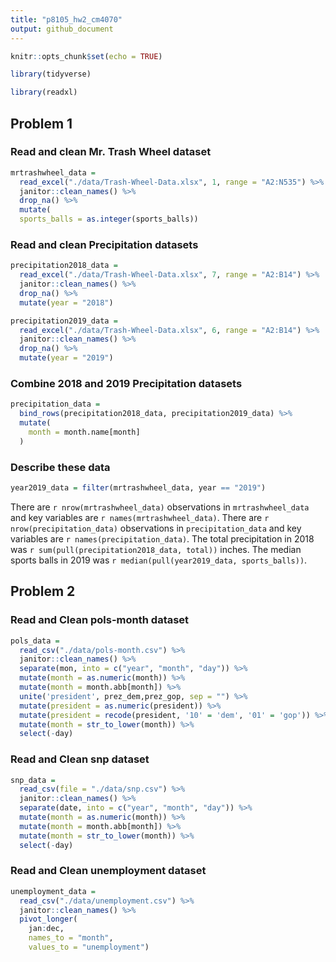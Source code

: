 ```yaml
---
title: "p8105_hw2_cm4070"
output: github_document
---
```


```r
knitr::opts_chunk$set(echo = TRUE)

library(tidyverse)

library(readxl)

```

## Problem 1

### Read and clean Mr. Trash Wheel dataset

```r
mrtrashwheel_data = 
  read_excel("./data/Trash-Wheel-Data.xlsx", 1, range = "A2:N535") %>%
  janitor::clean_names() %>%
  drop_na() %>%
  mutate(
  sports_balls = as.integer(sports_balls)) 
```

### Read and clean Precipitation datasets

```r
precipitation2018_data = 
  read_excel("./data/Trash-Wheel-Data.xlsx", 7, range = "A2:B14") %>%
  janitor::clean_names() %>%
  drop_na() %>%
  mutate(year = "2018")
```

```r
precipitation2019_data =
  read_excel("./data/Trash-Wheel-Data.xlsx", 6, range = "A2:B14") %>%
  janitor::clean_names() %>%
  drop_na() %>%
  mutate(year = "2019")
```

### Combine 2018 and 2019 Precipitation datasets 

```r
precipitation_data = 
  bind_rows(precipitation2018_data, precipitation2019_data) %>%
  mutate(
    month = month.name[month]
  )
```

### Describe these data 

```r
year2019_data = filter(mrtrashwheel_data, year == "2019")
```

There are `r nrow(mrtrashwheel_data)` observations  in `mrtrashwheel_data` and key variables are `r names(mrtrashwheel_data)`. There are `r nrow(precipitation_data)` observations in `precipitation_data` and key variables are `r names(precipitation_data)`. The total precipitation in 2018 was `r sum(pull(precipitation2018_data, total))` inches. The median sports balls in 2019 was `r median(pull(year2019_data, sports_balls))`.

## Problem 2 

### Read and Clean pols-month dataset

```r
pols_data = 
  read_csv("./data/pols-month.csv") %>% 
  janitor::clean_names() %>%
  separate(mon, into = c("year", "month", "day")) %>%
  mutate(month = as.numeric(month)) %>%
  mutate(month = month.abb[month]) %>%
  unite('president', prez_dem,prez_gop, sep = "") %>%
  mutate(president = as.numeric(president)) %>%
  mutate(president = recode(president, '10' = 'dem', '01' = 'gop')) %>%
  mutate(month = str_to_lower(month)) %>%
  select(-day)
```

### Read and Clean snp dataset

```r
snp_data = 
  read_csv(file = "./data/snp.csv") %>%
  janitor::clean_names() %>%
  separate(date, into = c("year", "month", "day")) %>%
  mutate(month = as.numeric(month)) %>%
  mutate(month = month.abb[month]) %>%
  mutate(month = str_to_lower(month)) %>%
  select(-day)
```

### Read and Clean unemployment dataset

```r
unemployment_data = 
  read_csv("./data/unemployment.csv") %>%
  janitor::clean_names() %>%
  pivot_longer(
    jan:dec, 
    names_to = "month", 
    values_to = "unemployment")
```
